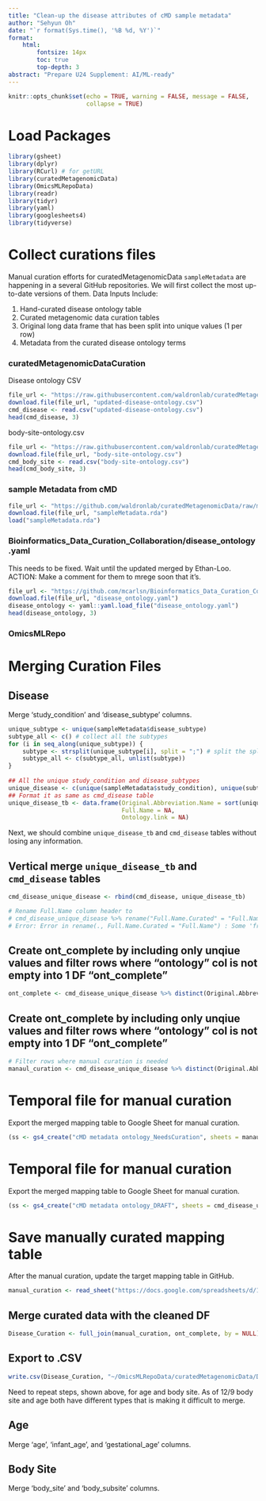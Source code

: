 ```yaml
---
title: "Clean-up the disease attributes of cMD sample metadata"
author: "Sehyun Oh"
date: "`r format(Sys.time(), '%B %d, %Y')`"
format:
    html:
        fontsize: 14px
        toc: true
        top-depth: 3
abstract: "Prepare U24 Supplement: AI/ML-ready"
---
```


```r
knitr::opts_chunk$set(echo = TRUE, warning = FALSE, message = FALSE, 
                      collapse = TRUE)
```

# Load Packages 
```r
library(gsheet)
library(dplyr)
library(RCurl) # for getURL
library(curatedMetagenomicData)
library(OmicsMLRepoData)
library(readr)
library(tidyr)
library(yaml)
library(googlesheets4)
library(tidyverse)
```

# Collect curations files 
Manual curation efforts for curatedMetagenomicData `sampleMetadata` are 
happening in a several GitHub repositories. We will first collect the most
up-to-date versions of them. Data Inputs Include: 

1. Hand-curated disease ontology table 
2. Curated metagenomic data curation tables 
3. Original long data frame that has been split into unique values (1 per row)
4. Metadata from the curated disease ontology terms 

### curatedMetagenomicDataCuration

Disease ontology CSV
```r
file_url <- "https://raw.githubusercontent.com/waldronlab/curatedMetagenomicDataCuration/master/inst/extdata/updated-disease-ontology.csv"
download.file(file_url, "updated-disease-ontology.csv")
cmd_disease <- read.csv("updated-disease-ontology.csv")
head(cmd_disease, 3)
```

body-site-ontology.csv
```r
file_url <- "https://raw.githubusercontent.com/waldronlab/curatedMetagenomicDataCuration/master/inst/extdata/body-site-ontology.csv"
download.file(file_url, "body-site-ontology.csv")
cmd_body_site <- read.csv("body-site-ontology.csv")
head(cmd_body_site, 3)
```

### sample Metadata from cMD
```r
file_url <- "https://github.com/waldronlab/curatedMetagenomicData/raw/master/data/sampleMetadata.rda"
download.file(file_url, "sampleMetadata.rda")
load("sampleMetadata.rda")
```

### Bioinformatics_Data_Curation_Collaboration/disease_ontology.yaml
This needs to be fixed. Wait until the updated merged by Ethan-Loo. ACTION: Make a comment for them to mrege soon that it's.  
```r
file_url <- "https://github.com/mcarlsn/Bioinformatics_Data_Curation_Collaboration/blob/main/disease_ontology.yaml"
download.file(file_url, "disease_ontology.yaml")
disease_ontology <- yaml::yaml.load_file("disease_ontology.yaml")
head(disease_ontology, 3)
```

### OmicsMLRepo

# Merging Curation Files

## Disease
Merge 'study_condition' and 'disease_subtype' columns. 
```r
unique_subtype <- unique(sampleMetadata$disease_subtype)
subtype_all <- c() # collect all the subtypes
for (i in seq_along(unique_subtype)) {
    subtype <- strsplit(unique_subtype[i], split = ";") # split the split semicolon-separated values
    subtype_all <- c(subtype_all, unlist(subtype))
}
    
## All the unique study_condition and disease_subtypes
unique_disease <- c(unique(sampleMetadata$study_condition), unique(subtype_all)) 
## Format it as same as cmd_disease table
unique_disease_tb <- data.frame(Original.Abbreviation.Name = sort(unique_disease), 
                                Full.Name = NA,
                                Ontology.link = NA)
```

Next, we should combine `unique_disease_tb` and `cmd_disease` tables 
without losing any information.

## Vertical merge `unique_disease_tb` and `cmd_disease` tables 
```r
cmd_disease_unique_disease <- rbind(cmd_disease, unique_disease_tb)

# Rename Full.Name column header to 
# cmd_disease_unique_disease %>% rename("Full.Name.Curated" = "Full.Name")
# Error: Error in rename(., Full.Name.Curated = "Full.Name") : Some 'from' names in value not found on 'x': Full.Name.Curated
```

## Create ont_complete by including only unqiue values and filter rows where "ontology" col is not empty into 1 DF "ont_complete" 
```r
ont_complete <- cmd_disease_unique_disease %>% distinct(Original.Abbreviation.Name, .keep_all=TRUE) %>% filter(Ontology.link != "")
```
## Create ont_complete by including only unqiue values and filter rows where "ontology" col is not empty into 1 DF "ont_complete" 
```r
# Filter rows where manual curation is needed
manaul_curation <- cmd_disease_unique_disease %>% distinct(Original.Abbreviation.Name, .keep_all=TRUE) %>% filter(Ontology.link == "")
```

# Temporal file for manual curation
Export the merged mapping table to Google Sheet for manual curation.
```r
(ss <- gs4_create("cMD metadata ontology_NeedsCuration", sheets = manaul_curation))
```

# Temporal file for manual curation
Export the merged mapping table to Google Sheet for manual curation.
```r
(ss <- gs4_create("cMD metadata ontology_DRAFT", sheets = cmd_disease_unique_disease))
```

# Save manually curated mapping table 
After the manual curation, update the target mapping table in GitHub. 
```r
manual_curation <- read_sheet("https://docs.google.com/spreadsheets/d/1TOcV_T6gvtbs0KTC9m_jCdbEST2QTFsfXb3RF-VXu9I/edit?usp=sharing")
```

## Merge curated data with the cleaned DF 
```r
Disease_Curation <- full_join(manual_curation, ont_complete, by = NULL)
```

## Export to .CSV 
```r
write.csv(Disease_Curation, "~/OmicsMLRepoData/curatedMetagenomicData/Disease_Curation.csv", row.names=FALSE)
```

Need to repeat steps, shown above, for age and body site. As of 12/9 body site and age both have different types that is making 
it difficult to merge. 

## Age
Merge 'age', 'infant_age', and 'gestational_age' columns.

## Body Site
Merge 'body_site' and 'body_subsite' columns.









